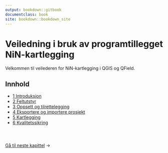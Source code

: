 ```yaml
---
output: bookdown::gitbook
documentclass: book
site: bookdown::bookdown_site
---
```


# Veiledning i bruk av programtillegget NiN-kartlegging {#forside .unnumbered}

Velkommen til veilederen for NiN-kartlegging i QGIS og QField.

## Innhold {.unnumbered}

-   [1 Introduksjon](#introduksjon)\
-   [2 Feltutstyr](#feltutstyr)\
-   [3 Oppsett og tilrettelegging](#oppsett-og-tilrettelegging)\
-   [4 Eksportere og importere prosjekt](#eksportere-prosjekt)\
-   [5 Kartlegging](#kartlegging)\
-   [6 Kvalitetssikring](#kvalitetssikring)

::: {style="display: flex; justify-content: space-between; margin-top: 3em;"}
<div>

<a href="introduksjon.html">Gå til neste kapittel</a> →

</div>
:::
